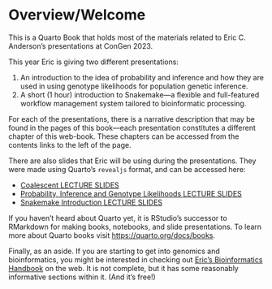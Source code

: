 # Overview/Welcome {.unnumbered}

This is a Quarto Book that holds most of the materials related to
Eric C. Anderson's presentations at ConGen 2023.

This year Eric is giving two different presentations:

1. An introduction to the idea of probability and inference and how they
are used in using genotype likelihoods for population genetic inference.
2. A short (1 hour) introduction to Snakemake---a flexible and full-featured
workflow management system tailored to bioinformatic processing.

For each of the presentations, there is a narrative description that may be found in the
pages of this book---each presentation constitutes a different chapter of this web-book.  These
chapters can be accessed from the contents links to the left of the page.

There are also slides that Eric will be using during the presentations. They
were made using Quarto's `revealjs` format, and can be accessed here:

* [Coalescent LECTURE SLIDES](https://eriqande.github.io/con-gen-2023/slides/coal-slides.html)
* [Probability, Inference and Genotype Likelihoods LECTURE SLIDES](https://eriqande.github.io/con-gen-2023/slides/prob-slides.html)
* [Snakemake Introduction LECTURE SLIDES](https://eriqande.github.io/con-gen-2023/slides/snake-slides.html)

If you haven't heard about Quarto yet, it is RStudio's successor to RMarkdown
for making books, notebooks, and slide presentations.  To learn more about Quarto books visit <https://quarto.org/docs/books>.


Finally, as an aside. If you are starting to get into genomics and bioinformatics,
you might be interested in checking out [Eric's Bioinformatics Handbook](https://eriqande.github.io/eca-bioinf-handbook/) on the web.
It is not complete, but it has some reasonably informative sections within it.
(And it's free!)